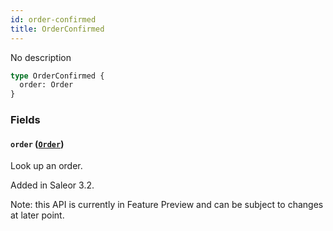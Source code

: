 ```yaml
---
id: order-confirmed
title: OrderConfirmed
---
```



No description

```graphql
type OrderConfirmed {
  order: Order
}
```


### Fields

#### `order` ([`Order`](../../../developer/api-reference/objects/order))

Look up an order.

Added in Saleor 3.2.

Note: this API is currently in Feature Preview and can be subject to changes at later point.




